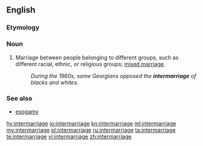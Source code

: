 ==English==

===Etymology===
{{prefix|inter|marriage}}

===Noun===
{{en-noun}}

# Marriage between people belonging to different groups, such as different racial, ethnic, or religious groups; [[mixed marriage]].
#: ''During the 1960s, some Georgians opposed the '''intermarriage''' of blacks and whites.''

===See also===
* [[exogamy]]

[[hy:intermarriage]]
[[io:intermarriage]]
[[kn:intermarriage]]
[[ml:intermarriage]]
[[my:intermarriage]]
[[pl:intermarriage]]
[[ru:intermarriage]]
[[ta:intermarriage]]
[[te:intermarriage]]
[[vi:intermarriage]]
[[zh:intermarriage]]